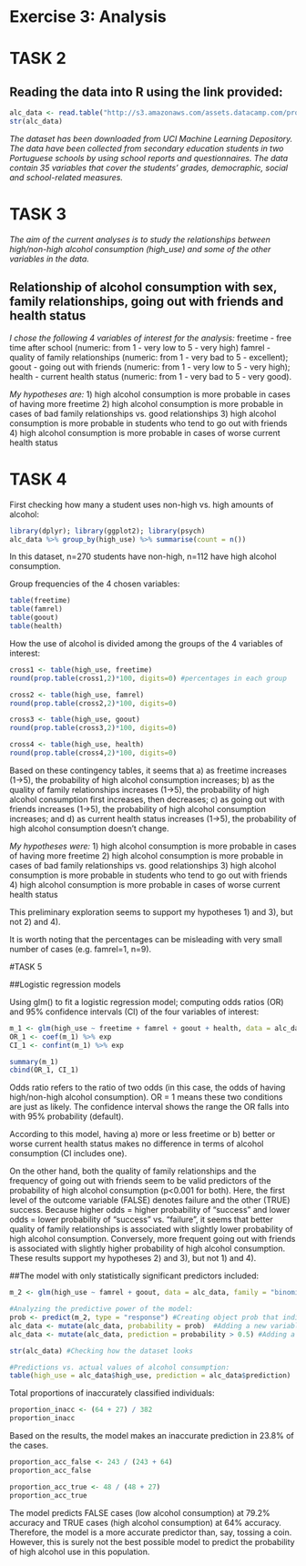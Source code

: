 # Exercise 3: Analysis


# TASK 2
## Reading the data into R using the link provided:

```r
alc_data <- read.table("http://s3.amazonaws.com/assets.datacamp.com/production/course_2218/datasets/alc.txt", header=TRUE, sep=",")
str(alc_data)
```
 *The dataset has been downloaded from UCI Machine Learning Depository. The data have been collected from secondary education students in two Portuguese schools by using school reports and questionnaires. The data contain 35 variables that cover the students' grades, democraphic, social and school-related measures.*
 
# TASK 3

*The aim of the current analyses is to  study the relationships between high/non-high alcohol
consumption (high_use) and some of the other variables in the data.*


## Relationship of alcohol consumption with sex, family relationships, going out with friends and health status

*I chose the following 4 variables of interest for the analysis:*
freetime - free time after school (numeric: from 1 - very low to 5 - very high)
famrel - quality of family relationships (numeric: from 1 - very bad to 5 - excellent);
goout - going out with friends (numeric: from 1 - very low to 5 - very high);
health - current health status (numeric: from 1 - very bad to 5 - very good).

*My hypotheses are:*
1) high alcohol consumption is more probable in cases of having more freetime
2) high alcohol consumption is more probable in cases of bad family relationships vs. good relationships
3) high alcohol consumption is more probable in students who tend to go out with friends
4) high alcohol consumption is more probable in cases of worse current health status


# TASK 4

First checking how many a student uses non-high vs. high amounts of alcohol:
```r
library(dplyr); library(ggplot2); library(psych)
alc_data %>% group_by(high_use) %>% summarise(count = n())
```
In this dataset, n=270 students have non-high, n=112 have high alcohol consumption.

Group frequencies of the 4 chosen variables:

```r
table(freetime)
table(famrel)
table(goout)
table(health)
```


How the use of alcohol is divided among the groups of the 4 variables of interest:

```r
cross1 <- table(high_use, freetime)
round(prop.table(cross1,2)*100, digits=0) #percentages in each group

cross2 <- table(high_use, famrel)
round(prop.table(cross2,2)*100, digits=0)

cross3 <- table(high_use, goout)
round(prop.table(cross3,2)*100, digits=0)

cross4 <- table(high_use, health)
round(prop.table(cross4,2)*100, digits=0)
```

Based on these contingency tables, it seems that a) as freetime increases (1->5), the probability of high alcohol consumption increases; b) as the quality of family relationships increases (1->5), the probability of high alcohol consumption first increases, then decreases; c) as going out with friends increases (1->5), the probability of high alcohol consumption increases; and d) as current health status increases (1->5), the probability of high alcohol consumption doesn't change.

*My hypotheses were:*
1) high alcohol consumption is more probable in cases of having more freetime
2) high alcohol consumption is more probable in cases of bad family relationships vs. good relationships
3) high alcohol consumption is more probable in students who tend to go out with friends
4) high alcohol consumption is more probable in cases of worse current health status

This preliminary exploration seems to support my hypotheses 1) and 3), but not 2) and 4).

It is worth noting that the percentages can be misleading with very small number of cases (e.g. famrel=1, n=9).

#TASK 5

##Logistic regression models

Using glm() to fit a logistic regression model; computing odds ratios (OR) and 95% confidence intervals (CI) of the four variables of interest:

```r
m_1 <- glm(high_use ~ freetime + famrel + goout + health, data = alc_data)
OR_1 <- coef(m_1) %>% exp 
CI_1 <- confint(m_1) %>% exp

summary(m_1)
cbind(OR_1, CI_1)

```

Odds ratio refers to the ratio of two odds (in this case, the odds of having high/non-high alcohol consumption). OR = 1 means these two conditions are just as likely. The confidence interval shows the range the OR falls into with 95% probability (default).

According to this model, having a) more or less freetime or b) better or worse current health status makes no difference in terms of alcohol consumption (CI includes one). 

On the other hand, both the quality of family relationships and the frequency of going out with friends seem to be valid predictors of the probability of high alcohol consumption (p<0.001 for both). Here, the first level of the outcome variable (FALSE) denotes failure and the other (TRUE) success. Because higher odds = higher probability of "success" and lower odds = lower probability of "success" vs. "failure", it seems that better quality of family relationships is associated with slightly lower probability of high alcohol consumption. Conversely, more frequent going out with friends is associated with slightly higher probability of high alcohol consumption. These results support my hypotheses 2) and 3), but not 1) and 4).


##The model with only statistically significant predictors included:
```r
m_2 <- glm(high_use ~ famrel + goout, data = alc_data, family = "binomial")

#Analyzing the predictive power of the model:
prob <- predict(m_2, type = "response") #Creating object prob that indicates the predicted probabilities on the scale of the response var (high_use)
alc_data <- mutate(alc_data, probability = prob)  #Adding a new variable called probability to the dataset
alc_data <- mutate(alc_data, prediction = probability > 0.5) #Adding a new variable called prediction; TRUE if probability > 0.5

str(alc_data) #Checking how the dataset looks

```

```r
#Predictions vs. actual values of alcohol consumption:
table(high_use = alc_data$high_use, prediction = alc_data$prediction)
```

Total proportions of inaccurately classified individuals:
```r
proportion_inacc <- (64 + 27) / 382
proportion_inacc
```


Based on the results, the model makes an inaccurate prediction in 23.8% of the cases.


```r
proportion_acc_false <- 243 / (243 + 64)
proportion_acc_false
```
```r
proportion_acc_true <- 48 / (48 + 27)
proportion_acc_true
```


The model predicts FALSE cases (low alcohol consumption) at 79.2% accuracy and TRUE cases (high alcohol consumption) at 64% accuracy. Therefore, the model is a more accurate predictor than, say, tossing a coin. However, this is surely not the best possible model to predict the probability of high alcohol use in this population.
